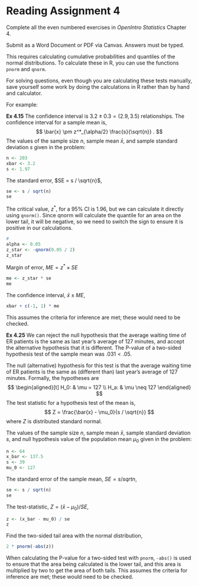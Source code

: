 # Reading Assignment 4

Complete all the even numbered exercises in *OpenIntro Statistics* Chapter 4.

Submit as a Word Document or PDF via Canvas. Answers must be typed.

This requires calculating cumulative probabilities and quantiles of the normal distributions. To calculate these in R, you can use the functions `pnorm` and `qnorm`.

For solving questions, even though you are calculating these tests manually, 
save yourself some work by doing the calculations in R rather than by hand and calculator.

For example:

**Ex 4.15** The confidence interval is $3.2 \pm 0.3 = (2.9, 3.5)$ relationships.
The confidence interval for a sample mean is,
$$
\bar{x} \pm z^*_{\alpha/2} \frac{s}{\sqrt{n}} .
$$
The values of the sample size $n$, sample mean $\bar{x}$, and sample standard deviation $s$ given in the problem:
```r
n <- 203
xbar <- 3.2
s <- 1.97
```
The standard error, $SE = s / \sqrt{n}$,
```r
se <- s / sqrt(n)
se
```
The critical value, $z^*$, for a 95% CI is 1.96, but we can calculate it directly using `qnorm()`.
Since qnorm will calculate the quantile for an area on the lower tail, it will be negative, so we need to switch the sign to ensure it is positive in our calculations.
```r
# 
alpha <- 0.05
z_star <- -qnorm(0.05 / 2)
z_star
```
Margin of error, $ME = z^* \times SE$
```r
me <- z_star * se
me
```
The confidence interval, $\bar{x} \pm ME$,
```r
xbar + c(-1, 1) * me
```
This assumes the criteria for inference are met; these would need to be checked.

**Ex 4.25**
We can reject the null hypothesis that the average waiting time of ER patients is the same as last year's average of 127 minutes, and accept the alternative hypothesis that it is different.
The P-value of a two-sided hypothesis test of the sample mean was $.031 < .05$.

The null (alternative) hypothesis for this test is that the average waiting time of ER patients
is the same as (different than) last year's average of 127 minutes.
Formally, the hypotheses are
$$
\begin{aligned}[t]
H_0: & \mu = 127 \\
H_a: & \mu \neq 127
\end{aligned}
$$
The test statistic for a hypothesis test of the mean is,
$$
Z = \frac{\bar{x} - \mu_0}{s / \sqrt{n}}
$$
where $Z$ is distributed standard normal.

The values of the sample size $n$, sample mean $\bar{x}$, sample standard deviation $s$, and null hypothesis value of the population mean $\mu_0$ given in the problem:
```r
n <- 64
x_bar <- 137.5
s <- 39
mu_0 <- 127
```
The standard error of the sample mean, $SE = s / sqrt{n}$,
```r
se <- s / sqrt(n)
se
```
The test-statistic, $Z = (\bar{x} - \mu_0) / SE$,
```r
z <- (x_bar - mu_0) / se
z
```
Find the two-sided tail area with the normal distribution,
```r
2 * pnorm(-abs(z))
```
When calculating the P-value for a two-sided test with `pnorm`, `-abs()` is used to ensure that the area being calculated is the lower tail, and this area is multiplied by two to get the area of both tails.
This assumes the criteria for inference are met; these would need to be checked.


